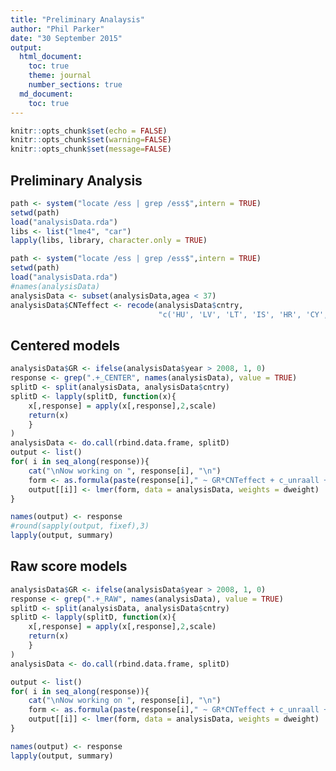 ```yaml
---
title: "Preliminary Analaysis"
author: "Phil Parker"
date: "30 September 2015"
output:
  html_document:
    toc: true
    theme: journal
    number_sections: true
  md_document:
    toc: true 
---
```


```r
knitr::opts_chunk$set(echo = FALSE)
knitr::opts_chunk$set(warning=FALSE)
knitr::opts_chunk$set(message=FALSE)
```

## Preliminary Analysis

```r
path <- system("locate /ess | grep /ess$",intern = TRUE)
setwd(path)
load("analysisData.rda")
libs <- list("lme4", "car")
lapply(libs, library, character.only = TRUE)
```

```r
path <- system("locate /ess | grep /ess$",intern = TRUE)
setwd(path)
load("analysisData.rda")
#names(analysisData)
analysisData <- subset(analysisData,agea < 37)
analysisData$CNTeffect <- recode(analysisData$cntry,
								 "c('HU', 'LV', 'LT', 'IS', 'HR', 'CY', 'GR', 'IE', 'IT', 'PT', 'ES') = 'MOST'; c('AT', 'BE', 'FI', 'FR','DE', 'NL', 'RO', 'SK', 'SL', 'GB', 'IL') = 'MOD'; c('BG', 'CZ', 'DK', 'LU','NO', 'PL', 'SE', 'CH', 'TR') = 'LEAST'; c('AL','EE', 'RU', 'SI', 'UA', 'XK') = NA")
```
## Centered models
```r
analysisData$GR <- ifelse(analysisData$year > 2008, 1, 0)
response <- grep(".+_CENTER", names(analysisData), value = TRUE)
splitD <- split(analysisData, analysisData$cntry)
splitD <- lapply(splitD, function(x){
	x[,response] = apply(x[,response],2,scale)
	return(x)
	}
)
analysisData <- do.call(rbind.data.frame, splitD)
output <- list()
for( i in seq_along(response)){
	cat("\nNow working on ", response[i], "\n")
	form <- as.formula(paste(response[i]," ~ GR*CNTeffect + c_unraall + gndr + scale(ISEI) + scale(agea) +(1|cntry/essround)"))
	output[[i]] <- lmer(form, data = analysisData, weights = dweight)
} 

names(output) <- response
#round(sapply(output, fixef),3)
lapply(output, summary)
```

## Raw score models
```r
analysisData$GR <- ifelse(analysisData$year > 2008, 1, 0)
response <- grep(".+_RAW", names(analysisData), value = TRUE)
splitD <- split(analysisData, analysisData$cntry)
splitD <- lapply(splitD, function(x){
	x[,response] = apply(x[,response],2,scale)
	return(x)
	}
)
analysisData <- do.call(rbind.data.frame, splitD)

output <- list()
for( i in seq_along(response)){
	cat("\nNow working on ", response[i], "\n")
	form <- as.formula(paste(response[i]," ~ GR*CNTeffect + c_unraall + gndr + scale(ISEI) + scale(agea) + (1|cntry/essround)"))
	output[[i]] <- lmer(form, data = analysisData, weights = dweight)
} 

names(output) <- response
lapply(output, summary)
```

